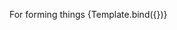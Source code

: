 

<Meta
    title="Button/SliderButton"
    component={SliderButton}
/>


<Canvas columns={1} withSource="open" withToolbar >
    <Title>Form</Title>
    <Subtitle>For forming things</Subtitle>
    <Story
        name="Card Carousel"
    >
        {Template.bind({})}
    </Story>
</Canvas>